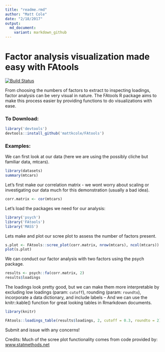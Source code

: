 ```yaml
---
title: "readme.rmd"
author: "Matt Cole"
date: "2/18/2017"
output:
  md_document:
    variant: markdown_github
---
```

Factor analysis visualization made easy with FAtools
=================
[![Build Status](https://travis-ci.org/mattkcole/FAtools.svg?branch=master)](https://travis-ci.org/mattkcole/FAtools)


From choosing the numbers of factors to extract to inspecting loadings, factor analysis can be very visual in nature.
The FAtools R package aims to make this process easier by providing functions to do visualizations with ease.

### To Download:

```r
library('devtools')
devtools::install_github('mattkcole/FAtools')
```

### Examples:

We can first look at our data (here we are using the possibly cliche but familiar data, mtcars).
```r
library(datasets)
summary(mtcars)
```

Let's first make our correlation matrix - we wont worry about scaling or investigating our data much for this demonstration (usually a bad idea).
```r
corr.matrix <- cor(mtcars)
```

Let's load the packages we need for our analysis:
```r
library('psych')
library('FAtools')
library('MASS')
```

Lets make and plot our scree plot to assess the number of factors present.
```r
s.plot <- FAtools::scree_plot(corr.matrix, nrow(mtcars), ncol(mtcars))
plot(s.plot)
```

We can conduct our factor analysis with two factors using the psych package.
```r
results <- psych::fa(corr.matrix, 2)
results$loadings
```


The loadings look pretty good, but we can make them more interpretable by excluding low loadings (param: `cutoff`), rounding (param: `roundto`), incorporate a data dictionary, and include labels -- And we can use the knitr::kable() function for great looking tables in Rmarkdown documents.  

```r
library(knitr)
```

```r
FAtools::loadings_table(results$loadings, 2, cutoff = 0.3, roundto = 2)
```

Submit and issue with any concerns! 



Credits:
Much of the scree plot functionality comes from code provided by:
[www.statmethods.net](http://www.statmethods.net/advstats/factor.html)

